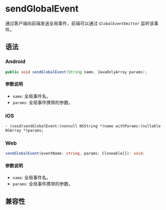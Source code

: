 # sendGlobalEvent

通过客户端向前端发送全局事件，前端可以通过 `GlobalEventEmitter` 监听该事件。

## 语法

### Android

```java
public void sendGlobalEvent(String name, JavaOnlyArray params);
```

#### 参数说明

- `name`: 全局事件名。
- `params`: 全局事件携带的参数。

### iOS

```objc
- (void)sendGlobalEvent:(nonnull NSString *)name withParams:(nullable NSArray *)params;
```
### Web

```ts
sendGlobalEvent(eventName: string, params: Cloneable[]): void;
```

#### 参数说明

- `name`: 全局事件名。
- `params`: 全局事件携带的参数。

## 兼容性


<LegacyCompatTable metadata="lynx-native-api/lynx-view/send-global-event" />